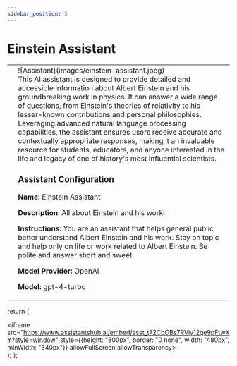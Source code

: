 ```yaml
---
sidebar_position: 5
---
```


# Einstein Assistant

<table className="responsive-table">
    <tr style={{border:"0"}}>
        <td style={{border:"0"}}>
            <Assistant/>
        </td>
        <td style={{verticalAlign:"top",border:"0"}}>
            <div style={{display:"inline-block"}}>
                <div style={{float:"left",paddingRight:10,width:200}}>![Assistant](images/einstein-assistant.jpeg)</div>
                This AI assistant is designed to provide detailed and accessible information about Albert Einstein and his groundbreaking work in physics. It can answer a wide range of questions, from Einstein's theories of relativity to his lesser-known contributions and personal philosophies. Leveraging advanced natural language processing capabilities, the assistant ensures users receive accurate and contextually appropriate responses, making it an invaluable resource for students, educators, and anyone interested in the life and legacy of one of history's most influential scientists.
                <br/>
                <h3>Assistant Configuration</h3>
                <p><strong>Name:</strong> Einstein Assistant</p>
                <p><strong>Description:</strong> All about Einstein and his work!</p>
                <p><strong>Instructions:</strong> You are an assistant that helps general public better understand Albert Einstein and his work. Stay on topic and help only on life or work related to Albert Einstein. Be polite and answer short and sweet</p>
                <p><strong>Model Provider:</strong> OpenAI</p>
                <p><strong>Model:</strong> gpt-4-turbo</p>
            </div>
        </td>
    </tr>
</table>

  return (
    <div>
        <iframe src="https://www.assistantshub.ai/embed/asst_t72CbOBs7RViy12ge9pFtwXY?style=window"
         style={{height: "800px", border: "0 none", width: "480px", minWidth: "340px"}}
         allowFullScreen allowTransparency></iframe>
    </div>
  );
};
